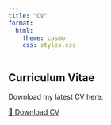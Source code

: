 ```yaml
---
title: "CV"
format:
  html:
    theme: cosmo
    css: styles.css
---
```


<div class="cv">
  <h2>Curriculum Vitae</h2>
  <p>Download my latest CV here:</p>
  <a href="cv.pdf" class="download-btn" download>📄 Download CV</a>
</div>
